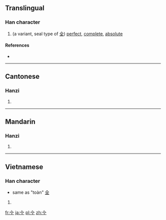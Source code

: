 ==Translingual==

===Han character===
{{Han char|rn=11|rad=入|as=03|sn=5|four=|canj=人一 (OM)|ids=⿱[[入]][[工]]}}

# (a variant, seal type of [[全]]) [[perfect]], [[complete]], [[absolute]]

====References====
* {{Han ref|kx=0126.030|hdz=10111.030|uh=34B0|ud=13488}}

----

==Cantonese==

===Hanzi===
{{yue-hanzi|jyut=[[cyun4]], [[zan2]]|y=chyun4, jan2}}

# {{defn|lang=yue|sort=入03}}

----

==Mandarin==

===Hanzi===
{{cmn-hanzi|pin=[[quán]] ([[quan2]])|wg=ch'üan<sup>2</sup>}}

# {{defn|lang=cmn|sort=入03}}

----

==Vietnamese==

===Han character===
{{vi-hantu|toàn|rs=入03}}
* same as "toàn" [[全]]

# {{defn|lang=vi|sort=入03}}

[[fr:㒰]]
[[ja:㒰]]
[[pl:㒰]]
[[zh:㒰]]